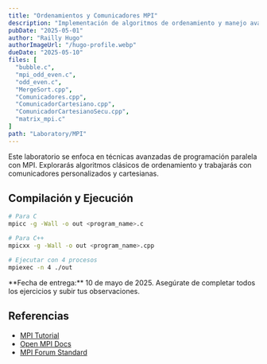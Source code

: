 ```yaml
---
title: "Ordenamientos y Comunicadores MPI"
description: "Implementación de algoritmos de ordenamiento y manejo avanzado de comunicadores con MPI."
pubDate: "2025-05-01"
author: "Railly Hugo"
authorImageUrl: "/hugo-profile.webp"
dueDate: "2025-05-10"
files: [
  "bubble.c",
  "mpi_odd_even.c",
  "odd_even.c",
  "MergeSort.cpp",
  "Comunicadores.cpp",
  "ComunicadorCartesiano.cpp",
  "ComunicadorCartesianoSecu.cpp",
  "matrix_mpi.c"
]
path: "Laboratory/MPI"
---
```



Este laboratorio se enfoca en técnicas avanzadas de programación paralela con MPI. Explorarás algoritmos clásicos de ordenamiento y trabajarás con comunicadores personalizados y cartesianas.

<div class="grid gap-4 sm:grid-cols-2 md:grid-cols-3">
  <Card title="Bubble Sort" description="bubble.c" href="https://github.com/FISI-SM/ParallelProgramming-repo/blob/main/Laboratory/MPI/prog08.0_Bubble-OddEvenSort/bubble.c" />
  <Card title="Odd-Even Sort (MPI)" description="mpi_odd_even.c" href="https://github.com/FISI-SM/ParallelProgramming-repo/blob/main/Laboratory/MPI/prog08.0_Bubble-OddEvenSort/mpi_odd_even.c" />
  <Card title="Odd-Even Sort" description="odd_even.c" href="https://github.com/FISI-SM/ParallelProgramming-repo/blob/main/Laboratory/MPI/prog08.0_Bubble-OddEvenSort/odd_even.c" />
  <Card title="Merge Sort" description="MergeSort.cpp" href="https://github.com/FISI-SM/ParallelProgramming-repo/blob/main/Laboratory/MPI/prog08_MergeSort/MergeSort.cpp" />
  <Card title="Comunicadores Básicos" description="Comunicadores.cpp" href="https://github.com/FISI-SM/ParallelProgramming-repo/blob/main/Laboratory/MPI/prog09_Comunicadores/Comunicadores.cpp" />
  <Card title="Comunicador Cartesiano (Paralelo)" description="ComunicadorCartesiano.cpp" href="https://github.com/FISI-SM/ParallelProgramming-repo/blob/main/Laboratory/MPI/prog10_ComunicadorCartesiano/ComunicadorCartesiano.cpp" />
  <Card title="Comunicador Cartesiano (Secuencial)" description="ComunicadorCartesianoSecu.cpp" href="https://github.com/FISI-SM/ParallelProgramming-repo/blob/main/Laboratory/MPI/prog10_ComunicadorCartesiano/ComunicadorCartesianoSecu.cpp" />
  <Card title="Distribución de Matrices" description="matrix_mpi.c" href="https://github.com/FISI-SM/ParallelProgramming-repo/blob/main/Laboratory/MPI/prog11_Matrix/matrix_mpi.c" />
</div>

## Compilación y Ejecución

```bash
# Para C
mpicc -g -Wall -o out <program_name>.c

# Para C++
mpicxx -g -Wall -o out <program_name>.cpp

# Ejecutar con 4 procesos
mpiexec -n 4 ./out
```

<Alert type="info">
  **Fecha de entrega:** 10 de mayo de 2025. Asegúrate de completar todos los ejercicios y subir tus observaciones.
</Alert>

## Referencias
- [MPI Tutorial](https://mpitutorial.com/)
- [Open MPI Docs](https://www.open-mpi.org/doc/)
- [MPI Forum Standard](https://www.mpi-forum.org/docs/mpi-4.0/mpi40-report.pdf)

